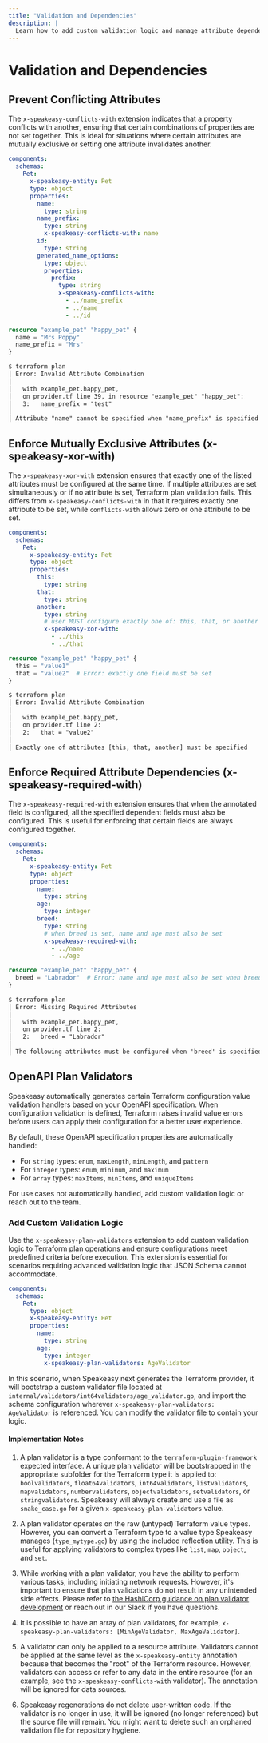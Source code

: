 ```yaml
---
title: "Validation and Dependencies"
description: |
  Learn how to add custom validation logic and manage attribute dependencies in your Terraform provider.
---
```




# Validation and Dependencies

##  Prevent Conflicting Attributes

The `x-speakeasy-conflicts-with` extension indicates that a property conflicts with another, ensuring that certain combinations of properties are not set together. This is ideal for situations where certain attributes are mutually exclusive or setting one attribute invalidates another.

```yaml
components:
  schemas:
    Pet:
      x-speakeasy-entity: Pet
      type: object
      properties:
        name:
          type: string
        name_prefix:
          type: string
          x-speakeasy-conflicts-with: name
        id:
          type: string
        generated_name_options:
          type: object
          properties:
            prefix:
              type: string
              x-speakeasy-conflicts-with:
                - ../name_prefix
                - ../name
                - ../id
```

```tf
resource "example_pet" "happy_pet" {
  name = "Mrs Poppy"
  name_prefix = "Mrs"
}
```

```txt
$ terraform plan
│ Error: Invalid Attribute Combination
│ 
│   with example_pet.happy_pet,
│   on provider.tf line 39, in resource "example_pet" "happy_pet":
│   3:   name_prefix = "test"
│ 
│ Attribute "name" cannot be specified when "name_prefix" is specified
```

## Enforce Mutually Exclusive Attributes (x-speakeasy-xor-with)

The `x-speakeasy-xor-with` extension ensures that exactly one of the listed attributes must be configured at the same time. If multiple attributes are set simultaneously or if no attribute is set, Terraform plan validation fails. This differs from `x-speakeasy-conflicts-with` in that it requires exactly one attribute to be set, while `conflicts-with` allows zero or one attribute to be set.

```yaml
components:
  schemas:
    Pet:
      x-speakeasy-entity: Pet
      type: object
      properties:
        this:
          type: string
        that:
          type: string
        another:
          type: string
          # user MUST configure exactly one of: this, that, or another
          x-speakeasy-xor-with:
            - ../this
            - ../that
```

```tf
resource "example_pet" "happy_pet" {
  this = "value1"
  that = "value2"  # Error: exactly one field must be set
}
```

```txt
$ terraform plan
│ Error: Invalid Attribute Combination
│ 
│   with example_pet.happy_pet,
│   on provider.tf line 2:
│   2:   that = "value2"
│ 
│ Exactly one of attributes [this, that, another] must be specified
```

## Enforce Required Attribute Dependencies (x-speakeasy-required-with)

The `x-speakeasy-required-with` extension ensures that when the annotated field is configured, all the specified dependent fields must also be configured. This is useful for enforcing that certain fields are always configured together.

```yaml
components:
  schemas:
    Pet:
      x-speakeasy-entity: Pet
      type: object
      properties:
        name:
          type: string
        age:
          type: integer
        breed:
          type: string
          # when breed is set, name and age must also be set
          x-speakeasy-required-with:
            - ../name
            - ../age
```

```tf
resource "example_pet" "happy_pet" {
  breed = "Labrador"  # Error: name and age must also be set when breed is set
}
```

```txt
$ terraform plan
│ Error: Missing Required Attributes
│ 
│   with example_pet.happy_pet,
│   on provider.tf line 2:
│   2:   breed = "Labrador"
│ 
│ The following attributes must be configured when 'breed' is specified: [name, age]
```

## OpenAPI Plan Validators

Speakeasy automatically generates certain Terraform configuration value validation handlers based on your OpenAPI specification. When configuration validation is defined, Terraform raises invalid value errors before users can apply their configuration for a better user experience.

By default, these OpenAPI specification properties are automatically handled:

- For `string` types: `enum`, `maxLength`, `minLength`, and `pattern`
- For `integer` types: `enum`, `minimum`, and `maximum`
- For `array` types: `maxItems`, `minItems`, and `uniqueItems`

For use cases not automatically handled, add custom validation logic or reach out to the team.

### Add Custom Validation Logic

Use the `x-speakeasy-plan-validators` extension to add custom validation logic to Terraform plan operations and ensure configurations meet predefined criteria before execution. This extension is essential for scenarios requiring advanced validation logic that JSON Schema cannot accommodate.

```yaml
components:
  schemas:
    Pet:
      type: object
      x-speakeasy-entity: Pet
      properties:
        name:
          type: string
        age:
          type: integer
          x-speakeasy-plan-validators: AgeValidator
```

In this scenario, when Speakeasy next generates the Terraform provider, it will bootstrap a custom validator file located at `internal/validators/int64validators/age_validator.go`, and import the schema configuration wherever `x-speakeasy-plan-validators: AgeValidator` is referenced. You can modify the validator file to contain your logic.

#### Implementation Notes

1. A plan validator is a type conformant to the `terraform-plugin-framework` expected interface. A unique plan validator will be bootstrapped in the appropriate subfolder for the Terraform type it is applied to: `boolvalidators`, `float64validators`, `int64validators`, `listvalidators`, `mapvalidators`, `numbervalidators`, `objectvalidators`, `setvalidators`, or `stringvalidators`. Speakeasy will always create and use a file as `snake_case.go` for a given `x-speakeasy-plan-validators` value.

2. A plan validator operates on the raw (untyped) Terraform value types. However, you can convert a Terraform type to a value type Speakeasy manages (`type_mytype.go`) by using the included reflection utility. This is useful for applying validators to complex types like `list`, `map`, `object`, and `set`.

3. While working with a plan validator, you have the ability to perform various tasks, including initiating network requests. However, it's important to ensure that plan validations do not result in any unintended side effects. Please refer to [the HashiCorp guidance on plan validator development](https://developer.hashicorp.com/terraform/plugin/framework/validation) or reach out in our Slack if you have questions. 

4. It is possible to have an array of plan validators, for example, `x-speakeasy-plan-validators: [MinAgeValidator, MaxAgeValidator]`.

5. A validator can only be applied to a resource attribute. Validators cannot be applied at the same level as the `x-speakeasy-entity` annotation because that becomes the "root" of the Terraform resource. However, validators can access or refer to any data in the entire resource (for an example, see the `x-speakeasy-conflicts-with` validator). The annotation will be ignored for data sources.

6. Speakeasy regenerations do not delete user-written code. If the validator is no longer in use, it will be ignored (no longer referenced) but the source file will remain. You might want to delete such an orphaned validation file for repository hygiene.
